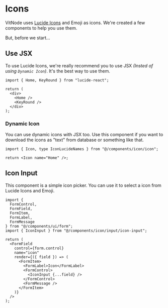 # Icons

VitNode uses [Lucide Icons](https://lucide.dev/icons/) and Emoji as icons. We're created a few components to help you use them.

But, before we start...

## Use JSX

To use Lucide Icons, we're really recommend you to use JSX _(Insted of using `Dynamic Icon`)_. It's the best way to use them.

```tsx
import { Home, KeyRound } from "lucide-react";

return (
  <div>
    <Home />
    <KeyRound />
  </div>
);
```

### Dynamic Icon

You can use dynamic icons with JSX too. Use this component if you want to download the icons as "text" from database or something like that.

```tsx
import { Icon, type IconLucideNames } from "@/components/icon/icon";

return <Icon name="Home" />;
```

## Icon Input

This component is a simple icon picker. You can use it to select a icon from Lucide Icons and Emoji.

```tsx {8, 18}
import {
  FormControl,
  FormField,
  FormItem,
  FormLabel,
  FormMessage
} from "@/components/ui/form";
import { IconInput } from "@/components/icon/input/icon-input";

return (
  <FormField
    control={form.control}
    name="icon"
    render={({ field }) => (
      <FormItem>
        <FormLabel>Icon</FormLabel>
        <FormControl>
          <IconInput {...field} />
        </FormControl>
        <FormMessage />
      </FormItem>
    )}
  />
);
```
